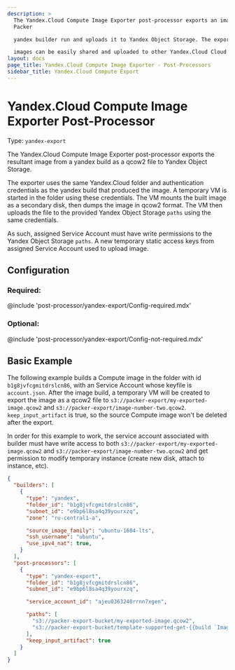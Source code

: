 ```yaml
---
description: >
  The Yandex.Cloud Compute Image Exporter post-processor exports an image from a
  Packer

  yandex builder run and uploads it to Yandex Object Storage. The exported

  images can be easily shared and uploaded to other Yandex.Cloud Cloud folders.
layout: docs
page_title: Yandex.Cloud Compute Image Exporter - Post-Processors
sidebar_title: Yandex.Cloud Compute Export
---
```


# Yandex.Cloud Compute Image Exporter Post-Processor

Type: `yandex-export`

The Yandex.Cloud Compute Image Exporter post-processor exports the resultant image
from a yandex build as a qcow2 file to Yandex Object Storage.

The exporter uses the same Yandex.Cloud folder and
authentication credentials as the yandex build that produced the image.
A temporary VM is started in the folder using these credentials. The VM
mounts the built image as a secondary disk, then dumps the image in qcow2 format.
The VM then uploads the file to the provided Yandex Object Storage `paths` using the same
credentials.

As such, assigned Service Account must have write permissions to the Yandex Object Storage
`paths`. A new temporary static access keys from assigned Service Account used to upload
image.


## Configuration


### Required:

@include 'post-processor/yandex-export/Config-required.mdx'

### Optional:

@include 'post-processor/yandex-export/Config-not-required.mdx'


## Basic Example

The following example builds a Compute image in the folder with id `b1g8jvfcgmitdrslcn86`, with an
Service Account whose keyfile is `account.json`. After the image build, a temporary VM
will be created to export the image as a qcow2 file to
`s3://packer-export/my-exported-image.qcow2` and
`s3://packer-export/image-number-two.qcow2`. `keep_input_artifact` is true, so the
source Compute image won't be deleted after the export.

In order for this example to work, the service account associated with builder
must have write access to both `s3://packer-export/my-exported-image.qcow2` and
`s3://packer-export/image-number-two.qcow2` and get permission to modify temporary instance
(create new disk, attach to instance, etc).

```json
{
  "builders": [
    {
      "type": "yandex",
      "folder_id": "b1g8jvfcgmitdrslcn86",
      "subnet_id": "e9bp6l8sa4q39yourxzq",
      "zone": "ru-central1-a",

      "source_image_family": "ubuntu-1604-lts",
      "ssh_username": "ubuntu",
      "use_ipv4_nat": true,
    }
  ],
  "post-processors": [
    {
      "type": "yandex-export",
      "folder_id": "b1g8jvfcgmitdrslcn86",
      "subnet_id": "e9bp6l8sa4q39yourxzq",

      "service_account_id": "ajeu0363240rrnn7xgen",

      "paths": [
        "s3://packer-export-bucket/my-exported-image.qcow2",
        "s3://packer-export-bucket/template-supported-get-{{build `ImageID` }}-right-here.qcow2"
      ],
      "keep_input_artifact": true
    }
  ]
}
```
